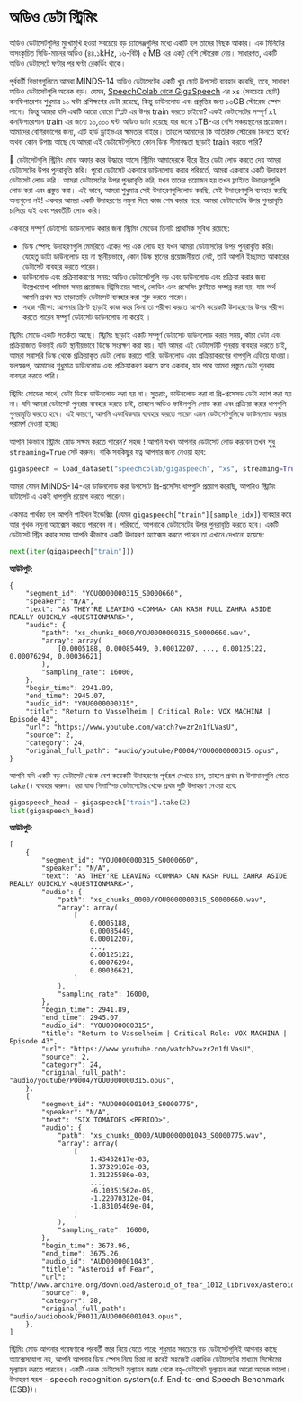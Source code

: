 # অডিও ডেটা স্ট্রিমিং

অডিও ডেটাসেটগুলির মুখোমুখি হওয়া সবচেয়ে বড় চ্যালেঞ্জগুলির মধ্যে একটি হল তাদের নিছক আকার। এক মিনিটের অসংকুচিত সিডি-মানের অডিও (৪৪.১kHz, ১৬-বিট)
৫ MB এর একটু বেশি স্টোরেজ নেয়। সাধারণত, একটি অডিও ডেটাসেটে ঘণ্টার পর ঘণ্টা রেকর্ডিং থাকে।


পূর্ববর্তী বিভাগগুলিতে আমরা MINDS-14 অডিও ডেটাসেটের একটি খুব ছোট উপসেট ব্যবহার করেছি, তবে, সাধারণ অডিও ডেটাসেটগুলি অনেক বড়।
যেমন, [SpeechColab থেকে GigaSpeech](https://huggingface.co/datasets/speechcolab/gigaspeech) এর `xs` (সবচেয়ে ছোট) কনফিগারেশন
শুধুমাত্র ১০ ঘন্টা প্রশিক্ষণের ডেটা রয়েছে, কিন্তু ডাউনলোড এবং প্রস্তুতির জন্য ১৩GB স্টোরেজ স্পেস লাগে। কিন্তু আমরা যদি একটি আরো বোরো স্প্লিট এর উপর train করতে চাইবো?
একই ডেটাসেটের সম্পূর্ণ `xl` কনফিগারেশনে train এর জন্যে ১০,০০০ ঘন্টা অডিও ডাটা রয়েছে যার জন্যে ১TB-এর বেশি সঞ্চয়স্থানের প্রয়োজন।
আমাদের বেশিরভাগের জন্য, এটি হার্ড ড্রাইভএর ক্ষমতার বাইরে। তাহলে আমাদের কি অতিরিক্ত স্টোরেজ কিনতে হবে? অথবা কোন উপায় আছে যে আমরা এই
ডেটাসেটগুলিতে কোন ডিস্ক সীমাবদ্ধতা ছাড়াই train করতে পারি?


 🤗 ডেটাসেটগুলি স্ট্রিমিং মোড অফার করে উদ্ধারে আসে৷ স্ট্রিমিং আমাদেরকে ধীরে ধীরে ডেটা লোড করতে দেয়
আমরা ডেটাসেটের উপর পুনরাবৃত্তি করি। পুরো ডেটাসেট একবারে ডাউনলোড করার পরিবর্তে, আমরা একবারে একটি উদাহরণ ডেটাসেট লোড করি।
আমরা ডেটাসেটের উপর পুনরাবৃত্তি করি, যখন তাদের প্রয়োজন হয় তখন ফ্লাইতে উদাহরণগুলি লোড করা এবং প্রস্তুত করা। এই ভাবে, আমরা শুধুমাত্র সেই উদাহরণগুলিলোড করছি,
যেই উদাহরণগুলি ব্যবহার করছি অন্যগুলো নই! একবার আমরা একটি উদাহরণের নমুনা দিয়ে কাজ শেষ করার পরে, আমরা ডেটাসেটের উপর পুনরাবৃত্তি চালিয়ে যাই এবং
পরবর্তীটি লোড করি।

একবারে সম্পূর্ণ ডেটাসেট ডাউনলোড করার জন্য স্ট্রিমিং মোডের তিনটি প্রাথমিক সুবিধা রয়েছে:

* ডিস্ক স্পেস: উদাহরণগুলি মেমরিতে একের পর এক লোড হয় যখন আমরা ডেটাসেটের উপর পুনরাবৃত্তি করি। যেহেতু ডাটা ডাউনলোড হয় না
স্থানীয়ভাবে, কোন ডিস্ক স্থানের প্রয়োজনীয়তা নেই, তাই আপনি ইচ্ছামত আকারের ডেটাসেট ব্যবহার করতে পারেন।
* ডাউনলোড এবং প্রক্রিয়াকরণের সময়: অডিও ডেটাসেটগুলি বড় এবং ডাউনলোড এবং প্রক্রিয়া করার জন্য উল্লেখযোগ্য পরিমাণ সময় প্রয়োজন৷
স্ট্রিমিংয়ের সাথে, লোডিং এবং প্রসেসিং ফ্লাইতে সম্পন্ন করা হয়, যার অর্থ আপনি প্রথম যত তাড়াতাড়ি ডেটাসেট ব্যবহার করা শুরু করতে পারেন।
* সহজ পরীক্ষা: আপনার স্ক্রিপ্ট ছাড়াই কাজ করে কিনা তা পরীক্ষা করতে আপনি কয়েকটি উদাহরণের উপর পরীক্ষা করতে পারেন
সম্পূর্ণ ডেটাসেট ডাউনলোড না করেই ।

স্ট্রিমিং মোডে একটি সতর্কতা আছে। স্ট্রিমিং ছাড়াই একটি সম্পূর্ণ ডেটাসেট ডাউনলোড করার সময়, কাঁচা ডেটা এবং প্রক্রিয়াজাত উভয়ই
ডেটা স্থানীয়ভাবে ডিস্কে সংরক্ষণ করা হয়। যদি আমরা এই ডেটাসেটটি পুনরায় ব্যবহার করতে চাই, আমরা সরাসরি ডিস্ক থেকে প্রক্রিয়াকৃত ডেটা লোড করতে পারি,
ডাউনলোড এবং প্রক্রিয়াকরণের ধাপগুলি এড়িয়ে যাওয়া। ফলস্বরূপ, আমাদের শুধুমাত্র ডাউনলোড এবং প্রক্রিয়াকরণ করতে হবে
একবার, যার পরে আমরা প্রস্তুত ডেটা পুনরায় ব্যবহার করতে পারি।

স্ট্রিমিং মোডের সাথে, ডেটা ডিস্কে ডাউনলোড করা হয় না। সুতরাং, ডাউনলোড করা বা প্রি-প্রসেসড ডেটা ক্যাশ করা হয় না।
যদি আমরা ডেটাসেট পুনরায় ব্যবহার করতে চাই, তাহলে অডিও ফাইলগুলি লোড করা এবং প্রক্রিয়া করার ধাপগুলি পুনরাবৃত্তি করতে হবে।
এই কারণে, আপনি একাধিকবার ব্যবহার করতে পারেন এমন ডেটাসেটগুলিকে ডাউনলোড করার পরামর্শ দেওয়া হচ্ছে৷

আপনি কিভাবে স্ট্রিমিং মোড সক্ষম করতে পারেন? সহজ ! আপনি যখন আপনার ডেটাসেট লোড করবেন তখন শুধু `streaming=True` সেট করুন। বাকি সবকিছুর যত্ন আপনার জন্য নেওয়া হবে:

```py
gigaspeech = load_dataset("speechcolab/gigaspeech", "xs", streaming=True)
```

আমরা যেমন MINDS-14-এর ডাউনলোড করা উপসেটে প্রি-প্রসেসিং ধাপগুলি প্রয়োগ করেছি, আপনিও স্ট্রিমিং ডাটাসেট এ একই ধাপগুলি প্রয়োগ করতে পারেন।

একমাত্র পার্থক্য হল আপনি পাইথন ইন্ডেক্সিং (যেমন `gigaspeech["train"][sample_idx]`) ব্যবহার করে আর পৃথক নমুনা অ্যাক্সেস করতে পারবেন না।
পরিবর্তে, আপনাকে ডেটাসেটের উপর পুনরাবৃত্তি করতে হবে। একটি ডেটাসেট স্ট্রিম করার সময় আপনি কীভাবে একটি উদাহরণ অ্যাক্সেস করতে পারেন তা এখানে দেখানো হয়েছে:

```py
next(iter(gigaspeech["train"]))
```

**আউটপুট:**
```out
{
    "segment_id": "YOU0000000315_S0000660",
    "speaker": "N/A",
    "text": "AS THEY'RE LEAVING <COMMA> CAN KASH PULL ZAHRA ASIDE REALLY QUICKLY <QUESTIONMARK>",
    "audio": {
        "path": "xs_chunks_0000/YOU0000000315_S0000660.wav",
        "array": array(
            [0.0005188, 0.00085449, 0.00012207, ..., 0.00125122, 0.00076294, 0.00036621]
        ),
        "sampling_rate": 16000,
    },
    "begin_time": 2941.89,
    "end_time": 2945.07,
    "audio_id": "YOU0000000315",
    "title": "Return to Vasselheim | Critical Role: VOX MACHINA | Episode 43",
    "url": "https://www.youtube.com/watch?v=zr2n1fLVasU",
    "source": 2,
    "category": 24,
    "original_full_path": "audio/youtube/P0004/YOU0000000315.opus",
}
```

আপনি যদি একটি বড় ডেটাসেট থেকে বেশ কয়েকটি উদাহরণের পূর্বরূপ দেখতে চান, তাহলে প্রথম n উপাদানগুলি পেতে `take()` ব্যবহার করুন। ধরা যাক গিগাস্পিচ
ডেটাসেটের থেকে প্রথম দুটি উদাহরণ নেওয়া হবে:

```py
gigaspeech_head = gigaspeech["train"].take(2)
list(gigaspeech_head)
```

**আউটপুট:**
```out
[
    {
        "segment_id": "YOU0000000315_S0000660",
        "speaker": "N/A",
        "text": "AS THEY'RE LEAVING <COMMA> CAN KASH PULL ZAHRA ASIDE REALLY QUICKLY <QUESTIONMARK>",
        "audio": {
            "path": "xs_chunks_0000/YOU0000000315_S0000660.wav",
            "array": array(
                [
                    0.0005188,
                    0.00085449,
                    0.00012207,
                    ...,
                    0.00125122,
                    0.00076294,
                    0.00036621,
                ]
            ),
            "sampling_rate": 16000,
        },
        "begin_time": 2941.89,
        "end_time": 2945.07,
        "audio_id": "YOU0000000315",
        "title": "Return to Vasselheim | Critical Role: VOX MACHINA | Episode 43",
        "url": "https://www.youtube.com/watch?v=zr2n1fLVasU",
        "source": 2,
        "category": 24,
        "original_full_path": "audio/youtube/P0004/YOU0000000315.opus",
    },
    {
        "segment_id": "AUD0000001043_S0000775",
        "speaker": "N/A",
        "text": "SIX TOMATOES <PERIOD>",
        "audio": {
            "path": "xs_chunks_0000/AUD0000001043_S0000775.wav",
            "array": array(
                [
                    1.43432617e-03,
                    1.37329102e-03,
                    1.31225586e-03,
                    ...,
                    -6.10351562e-05,
                    -1.22070312e-04,
                    -1.83105469e-04,
                ]
            ),
            "sampling_rate": 16000,
        },
        "begin_time": 3673.96,
        "end_time": 3675.26,
        "audio_id": "AUD0000001043",
        "title": "Asteroid of Fear",
        "url": "http//www.archive.org/download/asteroid_of_fear_1012_librivox/asteroid_of_fear_1012_librivox_64kb_mp3.zip",
        "source": 0,
        "category": 28,
        "original_full_path": "audio/audiobook/P0011/AUD0000001043.opus",
    },
]
```

স্ট্রিমিং মোড আপনার গবেষণাকে পরবর্তী স্তরে নিয়ে যেতে পারে: শুধুমাত্র সবচেয়ে বড় ডেটাসেটগুলিই আপনার কাছে অ্যাক্সেসযোগ্য নয়, আপনি আপনার ডিস্ক স্পেস নিয়ে
চিন্তা না করেই সহজেই একাধিক ডেটাসেটের মাধ্যমে সিস্টেমের মূল্যায়ন করতে পারবেন। একটি একক ডেটাসেটে মূল্যায়ন করার থেকে বহু-ডেটাসেট মূল্যায়ন করা আরো
অনেক ভালো। উদাহরণ স্বরূপ - speech recognition system(c.f. End-to-end Speech Benchmark (ESB))।


